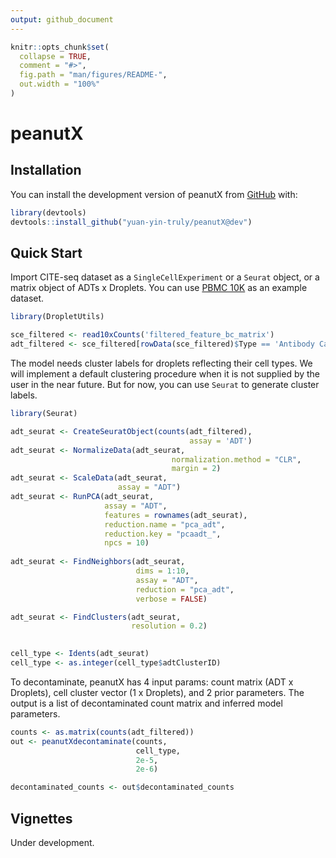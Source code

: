 ```yaml
---
output: github_document
---
```


<!-- README.md is generated from README.Rmd. Please edit that file -->

```r
knitr::opts_chunk$set(
  collapse = TRUE,
  comment = "#>",
  fig.path = "man/figures/README-",
  out.width = "100%"
)
```

# peanutX

<!-- badges: start -->

<!-- badges: end -->

## Installation

You can install the development version of peanutX from [GitHub](https://github.com/) with:

``` r
library(devtools)
devtools::install_github("yuan-yin-truly/peanutX@dev")
```

## Quick Start

Import CITE-seq dataset as a `SingleCellExperiment` or a `Seurat` object, or a matrix object of ADTs x Droplets. You can use [PBMC 10K](https://www.10xgenomics.com/resources/datasets/10-k-pbm-cs-from-a-healthy-donor-gene-expression-and-cell-surface-protein-3-standard-3-0-0) as an example dataset.

``` r
library(DropletUtils)

sce_filtered <- read10xCounts('filtered_feature_bc_matrix')
adt_filtered <- sce_filtered[rowData(sce_filtered)$Type == 'Antibody Capture',]
```

The model needs cluster labels for droplets reflecting their cell types. We will implement a default clustering procedure when it is not supplied by the user in the near future. But for now, you can use `Seurat` to generate cluster labels.

``` r
library(Seurat)

adt_seurat <- CreateSeuratObject(counts(adt_filtered),
                                        assay = 'ADT')
adt_seurat <- NormalizeData(adt_seurat,
                                    normalization.method = "CLR",
                                    margin = 2)
adt_seurat <- ScaleData(adt_seurat,
                        assay = "ADT")
adt_seurat <- RunPCA(adt_seurat,
                     assay = "ADT",
                     features = rownames(adt_seurat),
                     reduction.name = "pca_adt",
                     reduction.key = "pcaadt_",
                     npcs = 10)
                     
adt_seurat <- FindNeighbors(adt_seurat,
                            dims = 1:10,
                            assay = "ADT",
                            reduction = "pca_adt",
                            verbose = FALSE)

adt_seurat <- FindClusters(adt_seurat,
                           resolution = 0.2)

                      
cell_type <- Idents(adt_seurat)
cell_type <- as.integer(cell_type$adtClusterID)
```

To decontaminate, peanutX has 4 input params: count matrix (ADT x Droplets), cell cluster vector (1 x Droplets), and 2 prior parameters. The output is a list of decontaminated count matrix and inferred model parameters.

``` r
counts <- as.matrix(counts(adt_filtered))
out <- peanutXdecontaminate(counts,
                            cell_type, 
                            2e-5, 
                            2e-6)

decontaminated_counts <- out$decontaminated_counts
```

## Vignettes

Under development.
